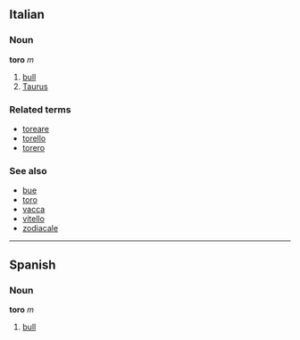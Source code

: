 ==Italian==
===Noun===
'''toro''' ''m''

# [[bull]]
# [[Taurus]]

===Related terms===
*[[toreare]]
*[[torello]]
*[[torero]]

===See also===
*[[bue]]
*[[toro]]
*[[vacca]]
*[[vitello]]
*[[zodiacale]]

----

==Spanish==
===Noun===
'''toro''' ''m''

#[[bull]]